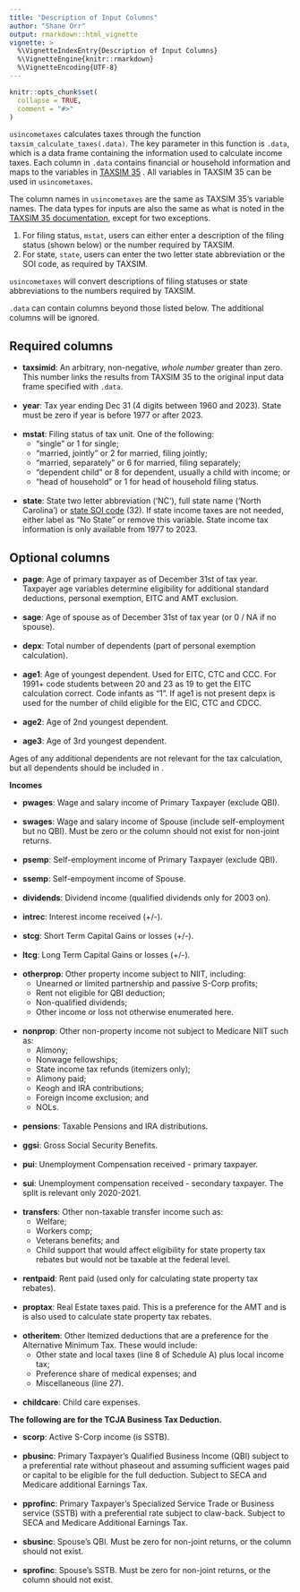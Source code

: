 ---
title: "Description of Input Columns"
author: "Shane Orr"
output: rmarkdown::html_vignette
vignette: >
  %\VignetteIndexEntry{Description of Input Columns}
  %\VignetteEngine{knitr::rmarkdown}
  %\VignetteEncoding{UTF-8}
---

```{r, include = FALSE}
knitr::opts_chunk$set(
  collapse = TRUE,
  comment = "#>"
)
```

`usincometaxes` calculates taxes through the function `taxsim_calculate_taxes(.data)`. The key parameter in this function is `.data`, which is a data frame containing the information used to calculate income taxes. Each column in `.data` contains financial or household information and maps to the variables in [TAXSIM 35](http://taxsim.nber.org/taxsim35/) . All variables in TAXSIM 35 can be used in `usincometaxes`. 

The column names in `usincometaxes` are the same as TAXSIM 35's variable names. The data types for inputs are also the same as what is noted in the [TAXSIM 35 documentation](http://taxsim.nber.org/taxsim35/), except for two exceptions.

1. For filing status, `mstat`, users can either enter a description of the filing status (shown below) or the number required by TAXSIM.
2. For state, `state`, users can enter the two letter state abbreviation or the SOI code, as required by TAXSIM.

`usincometaxes` will convert descriptions of filing statuses or state abbreviations to the numbers required by TAXSIM.

`.data` can contain columns beyond those listed below. The additional columns will be ignored.

## Required columns

* **taxsimid**: An arbitrary, non-negative, *whole number* greater than zero. This number links the results from TAXSIM
    35 to the original input data frame specified with `.data`.
<br>       
* **year**: Tax year ending Dec 31 (4 digits between 1960 and 2023). State must be zero if
      year is before 1977 or after 2023.
<br>          
* **mstat**: Filing status of tax unit. One of the following: 
    * "single" or 1 for single;
    * "married, jointly" or 2 for married, filing jointly; 
    * "married, separately" or 6 for married, filing separately;
    * "dependent child" or 8 for dependent, usually a child with income; or
    * "head of household" or 1 for head of household filing status.
<br>   
* **state**: State two letter abbreviation ('NC'), full state name ('North Carolina') or [state SOI code](https://users.nber.org/~taxsim/statesoi.html) (32). 
    If state income taxes are not needed,
    either label as "No State" or remove this variable. State income tax information is only available from 1977 to 2023.

## Optional columns

* **page**: Age of primary taxpayer as of December 31st of tax year. Taxpayer age variables
      determine eligibility for additional standard deductions, personal exemption, EITC and AMT exclusion.
<br>    
* **sage**: Age of spouse as of December 31st of tax year (or 0 / NA if no spouse).
<br>    
* **depx**: Total number of dependents (part of personal exemption calculation).
<br>    
* **age1**: Age of youngest dependent. Used for EITC, CTC and CCC. For 1991+ code students between 20 and 23 as 19 to get the EITC calculation correct. Code infants as "1". If age1 is not present depx is used for the number of child eligible for the EIC, CTC and CDCC.
<br>   
* **age2**: Age of 2nd youngest dependent.
<br>   
* **age3**: Age of 3rd youngest dependent.

Ages of any additional dependents are not relevant for the tax calculation, but all dependents should be included in \code{depx}.

**Incomes**

* **pwages**: Wage and salary income of Primary Taxpayer (exclude QBI).
<br>   
* **swages**: Wage and salary income of Spouse (include self-employment but no QBI). Must
      be zero or the column should not exist for non-joint returns.
<br>   
* **psemp**: Self-employment income of Primary Taxpayer (exclude QBI).
<br>   
* **ssemp**: Self-empoyment income of Spouse.
<br>  
* **dividends**: Dividend income (qualified dividends only for 2003 on).
<br>   
* **intrec**: Interest income received (+/-).
<br>   
* **stcg**: Short Term Capital Gains or losses (+/-).
<br>   
* **ltcg**: Long Term Capital Gains or losses (+/-).
<br>   
* **otherprop**: Other property income subject to NIIT, including: 
    * Unearned or limited partnership and passive S-Corp profits; 
    * Rent not eligible for QBI deduction;
    * Non-qualified dividends; 
    * Other income or loss not otherwise enumerated here.
<br>   
* **nonprop**: Other non-property income not subject to Medicare NIIT such as:
    * Alimony; 
    * Nonwage fellowships; 
    * State income tax refunds (itemizers only);
    * Alimony paid; 
    * Keogh and IRA contributions; 
    * Foreign income exclusion; and 
    * NOLs.
<br>   
* **pensions**: Taxable Pensions and IRA distributions.
<br>   
* **ggsi**: Gross Social Security Benefits.
<br>   
* **pui**: Unemployment Compensation received - primary taxpayer.
<br>   
* **sui**: Unemployment compensation received - secondary taxpayer. The split is relevant only 2020-2021.
<br>   
* **transfers**: Other non-taxable transfer income such as: 
    * Welfare; 
    * Workers comp;
    * Veterans benefits; and 
    * Child support that would affect eligibility for state property tax rebates but would not be taxable at the federal level.
<br>   
* **rentpaid**: Rent paid (used only for calculating state property tax rebates).
<br>   
* **proptax**: Real Estate taxes paid. This is a preference for the AMT and is is also
      used to calculate state property tax rebates.
<br>   
* **otheritem**: Other Itemized deductions that are a preference for the Alternative Minimum Tax. These would include: 
    * Other state and local taxes (line 8 of Schedule A) plus local income tax; 
    * Preference share of medical expenses; and 
    * Miscellaneous (line 27).
<br>   
* **childcare**: Child care expenses.
<br>   

**The following are for the TCJA Business Tax Deduction.**

* **scorp**: Active S-Corp income (is SSTB).
<br>  
* **pbusinc**: Primary Taxpayer's Qualified Business Income (QBI) subject to a
      preferential rate without phaseout and assuming sufficient wages paid or capital to be eligible
      for the full deduction. Subject to SECA and Medicare additional Earnings Tax.
<br>   
* **pprofinc**: Primary Taxpayer's Specialized Service Trade or Business service
      (SSTB) with a preferential rate subject to claw-back. Subject to SECA and Medicare Additional Earnings Tax.
<br>   
* **sbusinc**: Spouse's QBI. Must be zero for non-joint returns, or the
      column should not exist.
<br>   
* **sprofinc**: Spouse's SSTB. Must be zero for non-joint returns, or the
      column should not exist.
